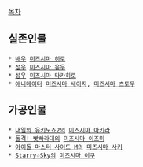 [[목차]]
== 실존인물 ==
 * [[배우]] [[미즈시마 히로]]
 * [[성우]] [[미즈시마 유우]]
 * [[성우]] [[미즈시마 타카히로]]
 * [[애니메이터]] [[미즈시마 세이지]], [[미즈시마 츠토무]]

== 가공인물 ==
 * [[내일의 유키노죠2]]의 [[미즈시마 아키라]]
 * [[돌격! 빳빠라대]]의 [[미즈시마 이즈미]]
 * [[아이돌 마스터 사이드 M]]의 [[미즈시마 사키]]
 * [[Starry☆Sky]]의 [[미즈시마 이쿠]]
